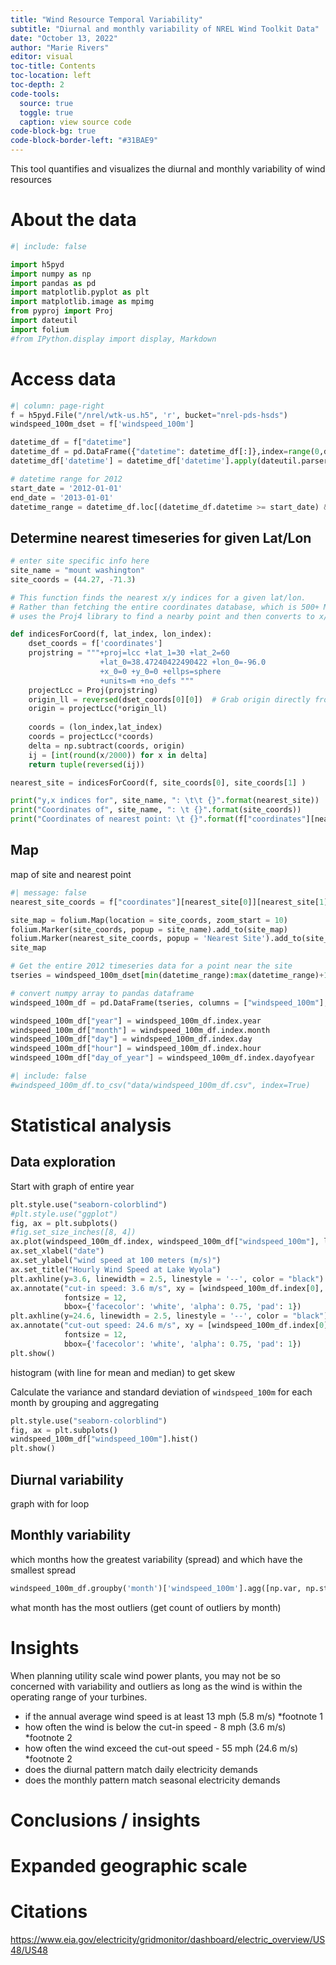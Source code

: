 ```yaml
---
title: "Wind Resource Temporal Variability"
subtitle: "Diurnal and monthly variability of NREL Wind Toolkit Data"
date: "October 13, 2022"
author: "Marie Rivers"
editor: visual
toc-title: Contents
toc-location: left
toc-depth: 2
code-tools: 
  source: true
  toggle: true
  caption: view source code
code-block-bg: true
code-block-border-left: "#31BAE9"
---
```


This tool quantifies and visualizes the diurnal and monthly variability of wind resources

# About the data

```r
#| include: false
```

```python
import h5pyd
import numpy as np
import pandas as pd
import matplotlib.pyplot as plt
import matplotlib.image as mpimg
from pyproj import Proj
import dateutil
import folium
#from IPython.display import display, Markdown
```

# Access data

```python
#| column: page-right
f = h5pyd.File("/nrel/wtk-us.h5", 'r', bucket="nrel-pds-hsds")
windspeed_100m_dset = f['windspeed_100m']
```

```python
datetime_df = f["datetime"]
datetime_df = pd.DataFrame({"datetime": datetime_df[:]},index=range(0,datetime_df.shape[0]))
datetime_df['datetime'] = datetime_df['datetime'].apply(dateutil.parser.parse)
```

```python
# datetime range for 2012
start_date = '2012-01-01'
end_date = '2013-01-01'
datetime_range = datetime_df.loc[(datetime_df.datetime >= start_date) & (datetime_df.datetime < end_date)].index
```

## Determine nearest timeseries for given Lat/Lon

```python
# enter site specific info here
site_name = "mount washington"
site_coords = (44.27, -71.3)
```

```python
# This function finds the nearest x/y indices for a given lat/lon.
# Rather than fetching the entire coordinates database, which is 500+ MB, this
# uses the Proj4 library to find a nearby point and then converts to x/y indices

def indicesForCoord(f, lat_index, lon_index):
    dset_coords = f['coordinates']
    projstring = """+proj=lcc +lat_1=30 +lat_2=60 
                    +lat_0=38.47240422490422 +lon_0=-96.0 
                    +x_0=0 +y_0=0 +ellps=sphere 
                    +units=m +no_defs """
    projectLcc = Proj(projstring)
    origin_ll = reversed(dset_coords[0][0])  # Grab origin directly from database
    origin = projectLcc(*origin_ll)
    
    coords = (lon_index,lat_index)
    coords = projectLcc(*coords)
    delta = np.subtract(coords, origin)
    ij = [int(round(x/2000)) for x in delta]
    return tuple(reversed(ij))

nearest_site = indicesForCoord(f, site_coords[0], site_coords[1] )

print("y,x indices for", site_name, ": \t\t {}".format(nearest_site))
print("Coordinates of", site_name, ": \t {}".format(site_coords))
print("Coordinates of nearest point: \t {}".format(f["coordinates"][nearest_site[0]][nearest_site[1]]))
```

## Map

map of site and nearest point

```python
#| message: false
nearest_site_coords = f["coordinates"][nearest_site[0]][nearest_site[1]]

site_map = folium.Map(location = site_coords, zoom_start = 10)
folium.Marker(site_coords, popup = site_name).add_to(site_map)
folium.Marker(nearest_site_coords, popup = 'Nearest Site').add_to(site_map)
site_map
```

```python
# Get the entire 2012 timeseries data for a point near the site
tseries = windspeed_100m_dset[min(datetime_range):max(datetime_range)+1, nearest_site[0], nearest_site[1]]
```

```python
# convert numpy array to pandas dataframe
windspeed_100m_df = pd.DataFrame(tseries, columns = ["windspeed_100m"], index = datetime_df.iloc[datetime_range,].datetime)

windspeed_100m_df["year"] = windspeed_100m_df.index.year
windspeed_100m_df["month"] = windspeed_100m_df.index.month
windspeed_100m_df["day"] = windspeed_100m_df.index.day
windspeed_100m_df["hour"] = windspeed_100m_df.index.hour
windspeed_100m_df["day_of_year"] = windspeed_100m_df.index.dayofyear
```

```python
#| include: false
#windspeed_100m_df.to_csv("data/windspeed_100m_df.csv", index=True)
```


# Statistical analysis

## Data exploration

Start with graph of entire year

```python
plt.style.use("seaborn-colorblind")
#plt.style.use("ggplot")
fig, ax = plt.subplots()
#fig.set_size_inches([8, 4])
ax.plot(windspeed_100m_df.index, windspeed_100m_df["windspeed_100m"], linewidth = 0.25)
ax.set_xlabel("date")
ax.set_ylabel("wind speed at 100 meters (m/s)")
ax.set_title("Hourly Wind Speed at Lake Wyola")
plt.axhline(y=3.6, linewidth = 2.5, linestyle = '--', color = "black")
ax.annotate("cut-in speed: 3.6 m/s", xy = [windspeed_100m_df.index[0], 4.5],
            fontsize = 12,
            bbox={'facecolor': 'white', 'alpha': 0.75, 'pad': 1})
plt.axhline(y=24.6, linewidth = 2.5, linestyle = '--', color = "black")
ax.annotate("cut-out speed: 24.6 m/s", xy = [windspeed_100m_df.index[0], 25.5],
            fontsize = 12,
            bbox={'facecolor': 'white', 'alpha': 0.75, 'pad': 1})
plt.show()
```


histogram (with line for mean and median) to get skew

Calculate the variance and standard deviation of `windspeed_100m` for each month by grouping and aggregating

```python
plt.style.use("seaborn-colorblind")
fig, ax = plt.subplots()
windspeed_100m_df["windspeed_100m"].hist()
plt.show()
```

## Diurnal variability

graph with for loop

## Monthly variability

which months how the greatest variability (spread) and which have the smallest spread

```python
windspeed_100m_df.groupby('month')['windspeed_100m'].agg([np.var, np.std])
```

what month has the most outliers (get count of outliers by month)

# Insights

When planning utility scale wind power plants, you may not be so concerned with variability and outliers as long as the wind is within the operating range of your turbines.

-   if the annual average wind speed is at least 13 mph (5.8 m/s) \*footnote 1
-   how often the wind is below the cut-in speed - 8 mph (3.6 m/s) \*footnote 2
-   how often the wind exceed the cut-out speed - 55 mph (24.6 m/s) \*footnote 2
-   does the diurnal pattern match daily electricity demands
-   does the monthly pattern match seasonal electricity demands

# Conclusions / insights

# Expanded geographic scale

# Citations

<https://www.eia.gov/electricity/gridmonitor/dashboard/electric_overview/US48/US48>

